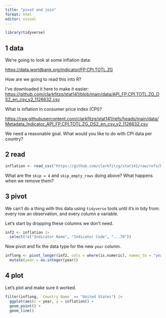 ```yaml
---
title: "pivot and join"
format: html
editor: visual
---
```


```r
library(tidyverse)
```

## 1 data

We're going to look at some inflation data:

<https://data.worldbank.org/indicator/FP.CPI.TOTL.ZG>

How are we going to read this into R?

I've downloaded it here to make it easier: <https://github.com/clarkfitzg/stat141/blob/main/data/API_FP.CPI.TOTL.ZG_DS2_en_csv_v2_1126632.csv>

What is inflation in consumer price index (CPI)?

<https://raw.githubusercontent.com/clarkfitzg/stat141/refs/heads/main/data/Metadata_Indicator_API_FP.CPI.TOTL.ZG_DS2_en_csv_v2_1126632.csv>

We need a reasonable goal. What would you like to do with CPI data per country?

## 2 read

```r
inflation <- read_csv("https://github.com/clarkfitzg/stat141/raw/refs/heads/main/data/API_FP.CPI.TOTL.ZG_DS2_en_csv_v2_1126632.csv", skip = 4, skip_empty_rows = FALSE)
```

What are the `skip = 4` and `skip_empty_rows` doing above? What happens when we remove them?

## 3 pivot

We can't do a thing with this data using `tidyverse` tools until it's in tidy from: every row an observation, and every column a variable.

Let's start by dropping these columns we don't need.

```r
inf2 <- inflation |>
  select(!c("Indicator Name", "Indicator Code", "...70"))
```

Now pivot and fix the data type for the new `year` column.

```r
inflong <- pivot_longer(inf2, cols = where(is.numeric), names_to = "year", values_to = "inflation") |>
  mutate(year = as.integer(year))
```

## 4 plot

Let's plot and make sure it worked.

```r
filter(inflong, `Country Name` == "United States") |>
  ggplot(aes(x = year, y = inflation)) +
  geom_point() +
  geom_line()
```
